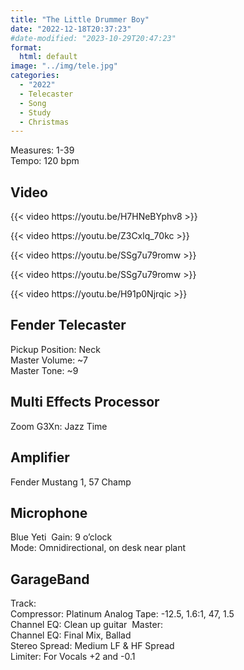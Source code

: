 ```yaml
---
title: "The Little Drummer Boy"
date: "2022-12-18T20:37:23"
#date-modified: "2023-10-29T20:47:23"
format: 
  html: default
image: "../img/tele.jpg"
categories:
  - "2022"
  - Telecaster
  - Song
  - Study
  - Christmas
---
```


Measures: 1-39\
Tempo: 120 bpm

## Video

{{< video https://youtu.be/H7HNeBYphv8 >}}

{{< video https://youtu.be/Z3Cxlq_70kc >}}

{{< video https://youtu.be/SSg7u79romw >}}

{{< video https://youtu.be/SSg7u79romw >}}

{{< video https://youtu.be/H91p0Njrqic >}}

## Fender Telecaster

Pickup Position: Neck\
Master Volume: \~7\
Master Tone: \~9

## Multi Effects Processor

Zoom G3Xn: Jazz Time

## Amplifier

Fender Mustang 1, 57 Champ

## Microphone

Blue Yeti  Gain: 9 o'clock \
Mode: Omnidirectional, on desk near plant

## GarageBand

Track: \
Compressor: Platinum Analog Tape: -12.5, 1.6:1, 47, 1.5\
Channel EQ: Clean up guitar  Master:\
Channel EQ: Final Mix, Ballad\
Stereo Spread: Medium LF & HF Spread\
Limiter: For Vocals +2 and -0.1
